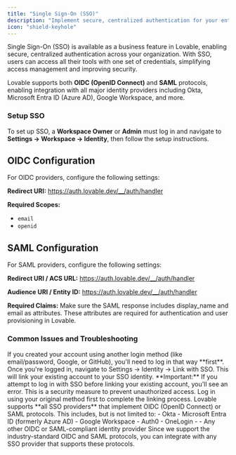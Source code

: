 ```yaml
---
title: "Single Sign-On (SSO)"
description: "Implement secure, centralized authentication for your entire organization"
icon: "shield-keyhole"
---
```


Single Sign-On (SSO) is available as a business feature in Lovable, enabling secure, centralized authentication across your organization.
With SSO, users can access all their tools with one set of credentials, simplifying access management and improving security.

Lovable supports both **OIDC (OpenID Connect)** and **SAML** protocols, enabling integration with all major identity providers including Okta, Microsoft Entra ID (Azure AD), Google Workspace, and more.

### Setup SSO

To set up SSO, a **Workspace Owner** or **Admin** must log in and navigate to  
**Settings → Workspace → Identity**, then follow the setup instructions.

## OIDC Configuration

For OIDC providers, configure the following settings:

**Redirect URI:**
https://auth.lovable.dev/__/auth/handler

**Required Scopes:**

- `email`
- `openid`

## SAML Configuration

For SAML providers, configure the following settings:

**Redirect URI / ACS URL:**
https://auth.lovable.dev/__/auth/handler

**Audience URI / Entity ID:**
https://auth.lovable.dev/__/auth/handler

**Required Claims:**
Make sure the SAML response includes display_name and email as attributes.
These attributes are required for authentication and user provisioning in Lovable.

### Common Issues and Troubleshooting

<AccordionGroup>
  <Accordion title="I already have an account, but I'm joining a business workspace that uses SSO. How do I log in?">
    If you created your account using another login method (like email/password,
    Google, or GitHub), you'll need to log in that way **first**. Once you're
    logged in, navigate to Settings → Identity → Link with SSO. This will link
    your existing account to your SSO identity.
    <Note>
      **Important:** If you attempt to log in with SSO before linking your
      existing account, you'll see an error. This is a security measure to
      prevent unauthorized access. Log in using your original method first to
      complete the linking process.
    </Note>
  </Accordion>
  <Accordion title="Which SSO providers does Lovable support (Okta, Entra ID, Google SSO, etc.)?">
    Lovable supports **all SSO providers** that implement OIDC (OpenID Connect)
    or SAML protocols. This includes, but is not limited to: - Okta - Microsoft
    Entra ID (formerly Azure AD) - Google Workspace - Auth0 - OneLogin - - Any
    other OIDC or SAML-compliant identity provider Since we support the
    industry-standard OIDC and SAML protocols, you can integrate with any SSO
    provider that supports these protocols.
  </Accordion>
</AccordionGroup>
